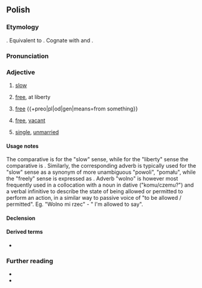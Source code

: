{{also|Wolny}}
==Polish==

===Etymology===
{{inh+|pl|sla-pro|*volьnъ}}. Equivalent to {{affix|pl|wola|-ny}}. Cognate with {{cog|cs|volný}} and {{cog|ru|вольный}}.

===Pronunciation===
{{pl-p|a=Pl-wolny.ogg}}

===Adjective===
{{pl-adj|wolniejszy|bardziej|adv=wolno}}

# [[slow]]
#: {{syn|pl|powolny}}
#: {{ant|pl|szybki}}
# [[free]], at liberty
#: {{syn|pl|niezależny|nieskrępowany|swobodny}}
#: {{uxi|pl|wolny [[człowiek]]|-}}
#: {{uxi|pl|wolny [[kraj]]|-}}
# [[free]] {{gl|[[without]]}} {{+preo|pl|od|gen|means=from something}}
#: {{uxi|pl|Wolny od [[kłopotów]].|-}}
# [[free]], [[vacant]]
#: {{syn|pl|niezajęty}}
#: {{uxi|pl|Wolny [[czas]]|-}}
#: {{uxi|pl|Wolny [[pokój]].|-}}
# [[single]], [[unmarried]]
#: {{syn|pl|nieżonaty|dostępny}}

====Usage notes====
The comparative is {{m|pl|wolniejszy}} for the "slow" sense, while for the "liberty" sense the comparative is {{m|pl|[[bardziej]] wolny}}. Similarly, the corresponding adverb {{m|pl|wolno}} is typically used for the "slow" sense as a synonym of more unambiguous "powoli", "pomału", while the "freely" sense is expressed as {{m|pl|[[w]] [[sposób]] wolny}}. Adverb "wolno" is however most frequently used in a collocation with a noun in dative ("komu/czemu?") and a verbal infinitive to describe the state of being allowed or permitted to perform an action, in a similar way to passive voice of "to be allowed / permitted". Eg. "Wolno mi rzec" - " I'm allowed to say".

====Declension====
{{pl-decl-adj-auto}}

====Derived terms====
* {{l|pl|wolność}}

===Further reading===
* {{R:pl:WSJP}}
* {{R:pl:PWN}}
